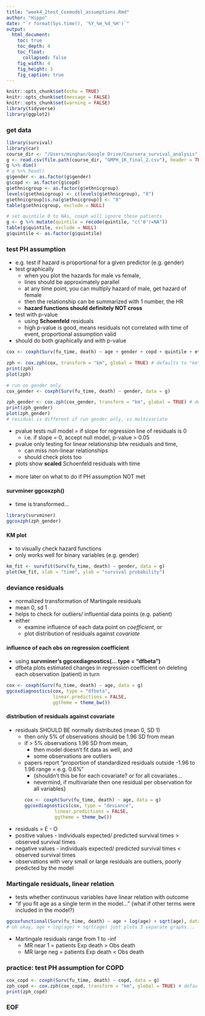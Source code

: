 ```yaml
---
title: "week4_2test_Coxmodel_assumptions.Rmd"
author: "Hippo"
date: "`r format(Sys.time(), '%Y_%m_%d_%H')`"
output: 
  html_document:
    toc: true
    toc_depth: 4
    toc_float:
      collapsed: false
    fig_width: 4
    fig_height: 3
    fig_caption: true
---
```


```r
knitr::opts_chunk$set(echo = TRUE)
knitr::opts_chunk$set(message = FALSE)
knitr::opts_chunk$set(warning = FALSE)
library(tidyverse)
library(ggplot2)
```

### get data
```r
library(survival)
library(car)
course_dir <- "/Users/minghan/Google Drive/Coursera_survival_analysis"
g <- read.csv(file.path(course_dir, "GMPH_1K_final_2.csv"), header = TRUE, sep = ",")
g %>% dim()
# g %>% head()
g$gender <- as.factor(g$gender)
g$copd <- as.factor(g$copd)
g$ethnicgroup <- as.factor(g$ethnicgroup)
levels(g$ethnicgroup) <- c(levels(g$ethnicgroup), "8")
g$ethnicgroup[is.na(g$ethnicgroup)] <- "8"
table(g$ethnicgroup, exclude = NULL)

# set quintile 0 to NAs, coxph will ignore these patients
g <- g %>% mutate(quintile = recode(quintile, "c('0')=NA"))
table(g$quintile, exclude = NULL)
g$quintile <- as.factor(g$quintile)
```

### test PH assumption
- e.g. test if hazard is proportional for a given predictor (e.g. gender)
- test graphically
    - when you plot the hazards for male vs female,
    - lines should be approximately parallel
    - at any time point, you can multiply hazard of male, get hazard of female
    - then the relationship can be summarized with 1 number, the HR
    - **hazard functions should definitely NOT cross**
- test with p-value
    - using **Schoenfeld** residuals
    - high p-value is good, means residuals not correlated with time of event, proportional assumption valid
- should do both graphically and with p-value

```r
cox <- coxph(Surv(fu_time, death) ~ age + gender + copd + quintile + ethnicgroup, data = g)

zph <- cox.zph(cox, transform = "km", global = TRUE) # defaults to "km" and global = TRUE
print(zph)
plot(zph)

# run on gender only
cox_gender <- coxph(Surv(fu_time, death) ~ gender, data = g)

zph_gender <- cox.zph(cox_gender, transform = "km", global = TRUE) # defaults to "km" and global = TRUE
print(zph_gender)
plot(zph_gender)
# residual is different if run gender only, vs multivariate
```

- pvalue tests null model = if slope for regression line of residuals is 0
    - i.e. if slope = 0, accept null model, p-value > 0.05
- pvalue only testing for linear relationship btw residuals and time,
    - can miss non-linear relationships
    - should check plots too
- plots show **scaled** Schoenfeld residuals with time
<br><br>
- more later on what to do if PH assumption NOT met

#### survminer ggcoxzph()
- time is transformed...
```r
library(survminer)
ggcoxzph(zph_gender)
```

#### KM plot
- to visually check hazard functions
- only works well for binary variables (e.g. gender)
```r
km_fit <- survfit(Surv(fu_time, death) ~ gender, data = g)
plot(km_fit, xlab = "time", ylab = "survival probability")
```

### deviance residuals
- normalized transformation of Martingale residuals
- mean 0, sd 1
- helps to check for outliers/ influential data points (e.g. patient)
- either
    - examine influence of each data point on *coefficient*, or
    - plot distribution of residuals against *covariate*

#### influence of each obs on regression coefficient
- using **survminer's ggcoxdiagnostics(... type = "dfbeta")**
- dfbeta plots estimated changes in regression coefficient on deleting each observation (patient) in turn
```r
cox <- coxph(Surv(fu_time, death) ~ age, data = g)
ggcoxdiagnostics(cox, type = "dfbeta",
                 linear.predictions = FALSE,
                 ggtheme = theme_bw())
```

#### distribution of residuals against covariate
- residuals SHOULD BE normally distributed (mean 0, SD 1)
    - then only 5% of observations should be 1.96 SD from mean
    - if > 5% observations 1.96 SD from mean,
        - then model doesn't fit data as well, and
        - some observations are outliers
    - papers report "proportion of standardized residuals outside -1.96 to 1.96 range = e.g. 0.6%"
        - {shouldn't this be for each covariate? or for all covariates... 
        - nevermind, if multivariate then one residual per observation for all variables}
```r
cox <- coxph(Surv(fu_time, death) ~ age, data = g)
ggcoxdiagnostics(cox, type = "deviance",
                 linear.predictions = FALSE,
                 ggtheme = theme_bw())
```

- residuals = E - O
- positive values - individuals expected/ predicted survival times > observed survival times
- negative values - individuals expected/ predicted survival times < observed survival times
- observations with very small or large residuals are outliers, poorly predicted by the model

### Martingale residuals, linear relation
- tests whether continuous variables have linear relation with outcome
- "if you fit age as a single term in the model..." {what if other terms were included in the model?}
```r
ggcoxfunctional(Surv(fu_time, death) ~ age + log(age) + sqrt(age), data = g)
# oh okay, age + log(age) + sqrt(age) just plots 3 separate graphs...
```

- Martingale residuals range from 1 to -inf
    - MR near 1 = patients Exp death > Obs death
    - MR large neg = patients Exp death < Obs death

### practice: test PH assumption for COPD
```r
cox_copd <- coxph(Surv(fu_time, death) ~ copd, data = g)
zph_copd <- cox.zph(cox_copd, transform = "km", global = TRUE) # defaults to "km" and global = TRUE
print(zph_copd)
```

### EOF